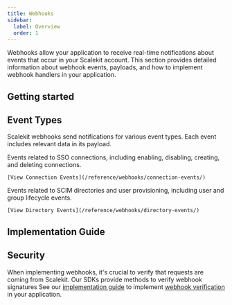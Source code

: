 ```yaml
---
title: Webhooks
sidebar:
  label: Overview
  order: 1
---
```



Webhooks allow your application to receive real-time notifications about events that occur in your Scalekit account. This section provides detailed information about webhook events, payloads, and how to implement webhook handlers in your application.


## Getting started

<LinkCard
  title="Webhook Event Object"
  description="Learn about the structure and properties of webhook event payloads"
  href="/reference/webhooks/event-object/"
/>

## Event Types

Scalekit webhooks send notifications for various event types. Each event includes relevant data in its payload.

<CardGrid>
  <Card title="Connection Events" icon="setting">
    Events related to SSO connections, including enabling, disabling, creating, and deleting connections.

    [View Connection Events](/reference/webhooks/connection-events/)
  </Card>
  <Card title="Directory Events" icon="random">
    Events related to SCIM directories and user provisioning, including user and group lifecycle events.

    [View Directory Events](/reference/webhooks/directory-events/)
  </Card>
</CardGrid>

## Implementation Guide

<LinkCard
  title="Webhook Best Practices"
  description="Best practices for implementing webhook handlers in your application"
  href="/guides/extended/webhook-best-practices/"
/>

## Security

When implementing webhooks, it's crucial to verify that requests are coming from Scalekit. Our SDKs provide methods to verify webhook signatures See our [implementation guide](/guides/extended/webhook-best-practices/) to implement [webhook verification](/guides/extended/webhook-best-practices/#1-verify-webhook-signatures) in your application.